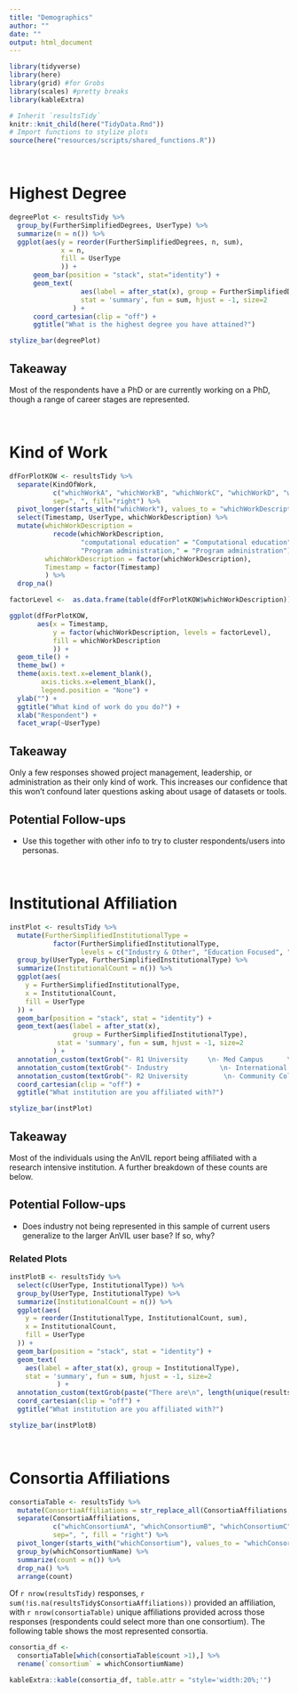 ```yaml
---
title: "Demographics"
author: ""
date: ""
output: html_document
---
```


```r
library(tidyverse)
library(here)
library(grid) #for Grobs
library(scales) #pretty breaks
library(kableExtra)

# Inherit `resultsTidy`
knitr::knit_child(here("TidyData.Rmd"))
# Import functions to stylize plots
source(here("resources/scripts/shared_functions.R"))
```

<br>

# Highest Degree

```r
degreePlot <- resultsTidy %>%  
  group_by(FurtherSimplifiedDegrees, UserType) %>%
  summarize(n = n()) %>%
  ggplot(aes(y = reorder(FurtherSimplifiedDegrees, n, sum),
             x = n,
             fill = UserType
             )) +
      geom_bar(position = "stack", stat="identity") +
      geom_text(
                  aes(label = after_stat(x), group = FurtherSimplifiedDegrees),
                  stat = 'summary', fun = sum, hjust = -1, size=2
                ) +
      coord_cartesian(clip = "off") +
      ggtitle("What is the highest degree you have attained?")

stylize_bar(degreePlot)
```

## Takeaway

Most of the respondents have a PhD or are currently working on a PhD, though a range of career stages are represented.

<br>

# Kind of Work

```r
dfForPlotKOW <- resultsTidy %>%
  separate(KindOfWork,
           c("whichWorkA", "whichWorkB", "whichWorkC", "whichWorkD", "whichWorkE", "whichWorkF", "whichWorkG", "whichWorkH", "whichWorkI", "whichWorkJ"),
           sep=", ", fill="right") %>%
  pivot_longer(starts_with("whichWork"), values_to = "whichWorkDescription") %>%
  select(Timestamp, UserType, whichWorkDescription) %>%
  mutate(whichWorkDescription =
           recode(whichWorkDescription, 
                  "computational education" = "Computational education", 
                  "Program administration," = "Program administration"),
         whichWorkDescription = factor(whichWorkDescription),
         Timestamp = factor(Timestamp)
         ) %>%
  drop_na()

factorLevel <-  as.data.frame(table(dfForPlotKOW$whichWorkDescription)) %>% arrange(-Freq) %>% select(Var1) %>% unlist() %>% unname() %>% rev()

ggplot(dfForPlotKOW, 
       aes(x = Timestamp,
           y = factor(whichWorkDescription, levels = factorLevel),
           fill = whichWorkDescription
           )) +
  geom_tile() +
  theme_bw() +
  theme(axis.text.x=element_blank(),
        axis.ticks.x=element_blank(),
        legend.position = "None") +
  ylab("") +
  ggtitle("What kind of work do you do?") +
  xlab("Respondent") +
  facet_wrap(~UserType)
```

## Takeaway

Only a few responses showed project management, leadership, or administration as their only kind of work. This increases our confidence that this won't confound later questions asking about usage of datasets or tools.

## Potential Follow-ups

  - Use this together with other info to try to cluster respondents/users into personas.

<br>

# Institutional Affiliation

```r
instPlot <- resultsTidy %>%
  mutate(FurtherSimplifiedInstitutionalType = 
           factor(FurtherSimplifiedInstitutionalType, 
                  levels = c("Industry & Other", "Education Focused", "Research Intensive"))) %>%
  group_by(UserType, FurtherSimplifiedInstitutionalType) %>%
  summarize(InstitutionalCount = n()) %>%
  ggplot(aes(
    y = FurtherSimplifiedInstitutionalType,
    x = InstitutionalCount,
    fill = UserType
  )) +
  geom_bar(position = "stack", stat = "identity") +
  geom_text(aes(label = after_stat(x), 
                group = FurtherSimplifiedInstitutionalType),
            stat = 'summary', fun = sum, hjust = -1, size=2
           ) +
  annotation_custom(textGrob("- R1 University     \n- Med Campus      \n- Research Center\n- NIH                     ", gp = gpar(fontsize = 8)), xmin = -8.5, xmax = -8.5, ymin = 2.65, ymax = 2.65) +
  annotation_custom(textGrob("- Industry             \n- International Loc\n- Unknown           ", gp = gpar(fontsize = 8)), xmin = -8.5, xmax = -8.5, ymin = .7, ymax = .7) +
  annotation_custom(textGrob("- R2 University         \n- Community College", gp=gpar(fontsize=8)),xmin=-8.5,xmax=-8.5,ymin=1.75,ymax=1.75) +
  coord_cartesian(clip = "off") +
  ggtitle("What institution are you affiliated with?")

stylize_bar(instPlot)
```

## Takeaway

Most of the individuals using the AnVIL report being affiliated with a research intensive institution. A further breakdown of these counts are below.

## Potential Follow-ups

  - Does industry not being represented in this sample of current users generalize to the larger AnVIL user base? If so, why?

### Related Plots

```r
instPlotB <- resultsTidy %>%
  select(c(UserType, InstitutionalType)) %>%
  group_by(UserType, InstitutionalType) %>% 
  summarize(InstitutionalCount = n()) %>%
  ggplot(aes(
    y = reorder(InstitutionalType, InstitutionalCount, sum),
    x = InstitutionalCount,
    fill = UserType
  )) + 
  geom_bar(position = "stack", stat = "identity") +
  geom_text(
    aes(label = after_stat(x), group = InstitutionalType),
    stat = 'summary', fun = sum, hjust = -1, size=2
            ) +
  annotation_custom(textGrob(paste("There are\n", length(unique(resultsTidy$InstitutionalAffiliation))  ,"\nunique institutions"), gp=gpar(fontsize=8, fontface = "bold")),xmin=34,xmax=34,ymin=2.5,ymax=2.5) +
  coord_cartesian(clip = "off") +
  ggtitle("What institution are you affiliated with?")

stylize_bar(instPlotB)
```

<br>

# Consortia Affiliations

```r
consortiaTable <- resultsTidy %>%
  mutate(ConsortiaAffiliations = str_replace_all(ConsortiaAffiliations, c(";|&| and"), ",")) %>%
  separate(ConsortiaAffiliations,
           c("whichConsortiumA", "whichConsortiumB", "whichConsortiumC", "whichConsortiumD"),
           sep=", ", fill = "right") %>%
  pivot_longer(starts_with("whichConsortium"), values_to = "whichConsortiumName") %>%
  group_by(whichConsortiumName) %>%
  summarize(count = n()) %>%
  drop_na() %>%
  arrange(count)
```


Of `r nrow(resultsTidy)` responses, `r sum(!is.na(resultsTidy$ConsortiaAffiliations))` provided an affiliation, with `r nrow(consortiaTable)` unique affiliations provided across those responses (respondents could select more than one consortium). The following table shows the most represented consortia.

```r
consortia_df <- 
  consortiaTable[which(consortiaTable$count >1),] %>% 
  rename(`consortium` = whichConsortiumName)

kableExtra::kable(consortia_df, table.attr = "style='width:20%;'")
```


